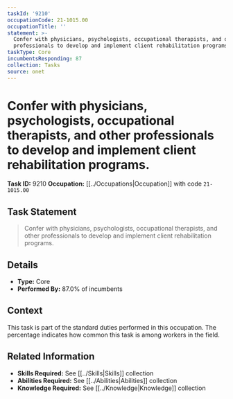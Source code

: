 ```yaml
---
taskId: '9210'
occupationCode: 21-1015.00
occupationTitle: ''
statement: >-
  Confer with physicians, psychologists, occupational therapists, and other
  professionals to develop and implement client rehabilitation programs.
taskType: Core
incumbentsResponding: 87
collection: Tasks
source: onet
---
```

# Confer with physicians, psychologists, occupational therapists, and other professionals to develop and implement client rehabilitation programs.

**Task ID:** 9210
**Occupation:** [[../Occupations|Occupation]] with code `21-1015.00`

## Task Statement

> Confer with physicians, psychologists, occupational therapists, and other professionals to develop and implement client rehabilitation programs.

## Details

- **Type:** Core
- **Performed By:** 87.0% of incumbents

## Context

This task is part of the standard duties performed in this occupation. The percentage indicates how common this task is among workers in the field.

## Related Information

- **Skills Required:** See [[../Skills|Skills]] collection
- **Abilities Required:** See [[../Abilities|Abilities]] collection
- **Knowledge Required:** See [[../Knowledge|Knowledge]] collection
